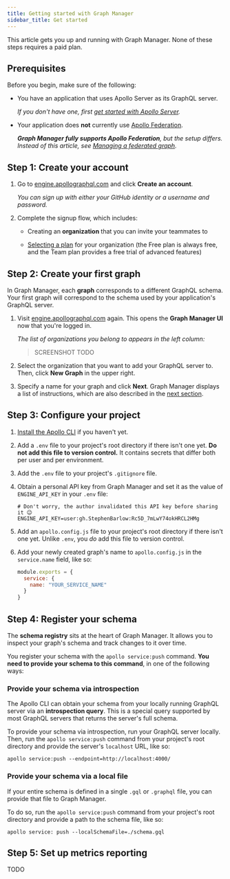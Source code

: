 ```yaml
---
title: Getting started with Graph Manager
sidebar_title: Get started
---
```




This article gets you up and running with Graph Manager. None of these steps requires a paid plan.

## Prerequisites

Before you begin, make sure of the following:

* You have an application that uses Apollo Server as its GraphQL server. 

    _If you don't have one, first [get started with Apollo Server](https://www.apollographql.com/docs/apollo-server/getting-started/)._

* Your application does **not** currently use [Apollo Federation](https://www.apollographql.com/docs/apollo-server/federation/introduction/). 

    _**Graph Manager fully supports Apollo Federation**, but the setup differs. Instead of this article, see [Managing a federated graph](./federation/)._ 

## Step 1: Create your account

1. Go to [engine.apollographql.com](https://engine.apollographql.com/) and click **Create an account**. 

    _You can sign up with either your GitHub identity or a username and password._

2. Complete the signup flow, which includes:

    * Creating an **organization** that you can invite your teammates to

    * [Selecting a plan](https://www.apollographql.com/pricing/) for your organization (the Free plan is always free, and the Team plan provides a free trial of advanced features)

## Step 2: Create your first graph

In Graph Manager, each **graph** corresponds to a different GraphQL schema. Your first graph will correspond to the schema used by your application's GraphQL server.

1. Visit [engine.apollographql.com](https://engine.apollographql.com/) again. This opens the **Graph Manager UI** now that you're logged in.

    _The list of organizations you belong to appears in the left column:_

    > SCREENSHOT TODO

2. Select the organization that you want to add your GraphQL server to. Then, click **New Graph** in the upper right.

3. Specify a name for your graph and click **Next**. Graph Manager displays a list of instructions, which are also described in the [next section](#step-3-configure-your-project).

## Step 3: Configure your project

1. [Install the Apollo CLI](https://www.apollographql.com/docs/devtools/cli/#download-and-install) if you haven't yet.

2. Add a `.env` file to your project's root directory if there isn't one yet. **Do not add this file to version control.** It contains secrets that differ both per user and per environment.

3. Add the `.env` file to your project's `.gitignore` file.

4. Obtain a personal API key from Graph Manager and set it as the value of `ENGINE_API_KEY` in your `.env` file:

    <ObtainPersonalApiKey />
    
    ```python:title=.env
    # Don't worry, the author invalidated this API key before sharing it 😉
    ENGINE_API_KEY=user:gh.StephenBarlow:Rc5D_7mLwY74okHRCL2HMg
    ```

4. Add an `apollo.config.js` file to your project's root directory if there isn't one yet. Unlike `.env`, you _do_ add this file to version control.

5. Add your newly created graph's name to `apollo.config.js` in the `service.name` field, like so:

    ```js{3}:title=apollo.config.js
    module.exports = {
      service: {
        name: "YOUR_SERVICE_NAME"
      }
    }
    ```

## Step 4: Register your schema

The **schema registry** sits at the heart of Graph Manager. It allows you to inspect your graph's schema and track changes to it over time.

You register your schema with the `apollo service:push` command. **You need to provide your schema to this command**, in one of the following ways:

### Provide your schema via introspection

The Apollo CLI can obtain your schema from your locally running GraphQL server via an **introspection query**. This is a special query supported by most GraphQL servers that returns the server's full schema.

To provide your schema via introspection, run your GraphQL server locally. Then, run the `apollo service:push` command from your project's root directory and provide the server's `localhost` URL, like so:

```
apollo service:push --endpoint=http://localhost:4000/
```

### Provide your schema via a local file

If your entire schema is defined in a single `.gql` or `.graphql` file, you can provide that file to Graph Manager.

To do so, run the `apollo service:push` command from your project's root directory and provide a path to the schema file, like so:

```
apollo service: push --localSchemaFile=./schema.gql
```

## Step 5: Set up metrics reporting

TODO
